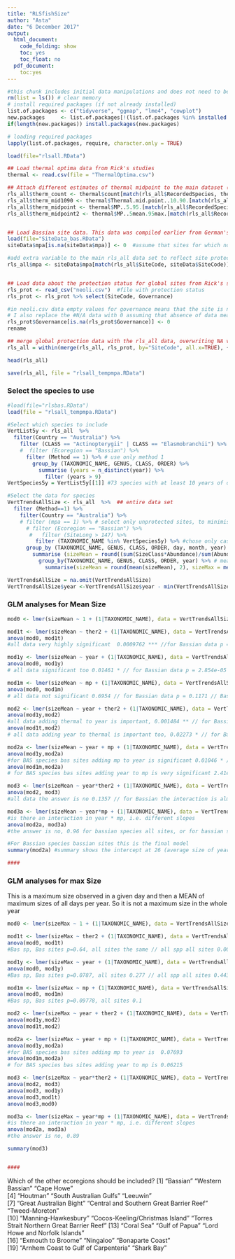 ```yaml
---
title: "RLSfishSize"
author: "Asta"
date: "6 December 2017"
output: 
  html_document:
    code_folding: show
    toc: yes
    toc_float: no
  pdf_document:
    toc:yes
---
```



```r

#this chunk includes initial data manipulations and does not need to be run every time 
rm(list = ls()) # clear memory
# install required packages (if not already installed)
list.of.packages <- c("tidyverse", "ggmap", "lme4", "cowplot")
new.packages     <- list.of.packages[!(list.of.packages %in% installed.packages()[,"Package"])]
if(length(new.packages)) install.packages(new.packages)

# loading required packages
lapply(list.of.packages, require, character.only = TRUE)

```

```r

load(file="rlsall.RData")

## Load thermal optima data from Rick's studies
thermal <- read.csv(file = "ThermalOptima.csv")

## Attach different estimates of thermal midpoint to the main dataset (matching by Recorded species, not Taxonomic name)
rls_all$therm_count <- thermal$count[match(rls_all$RecordedSpecies, thermal$SPECIES_NAME)] 
rls_all$therm_mid1090 <- thermal$Thermal.mid.point..10.90.[match(rls_all$RecordedSpecies, thermal$SPECIES_NAME)]
rls_all$therm_midpoint <- thermal$MP..5.95.[match(rls_all$RecordedSpecies, thermal$SPECIES_NAME)]
rls_all$therm_midpoint2 <- thermal$MP..5mean.95max.[match(rls_all$RecordedSpecies, thermal$SPECIES_NAME)]


## Load Bassian site data. This data was compiled earlier from German's work on MPA effects. It has values of 0, 0.5 and 1, where 0.5 means restricted take zone. 
load(file="SiteData_bas.RData")  
siteData$mpa[is.na(siteData$mpa)] <- 0  #assume that sites for which no protection data is available are not protected 

#add extra variable to the main rls_all data set to reflect site protection. This is only for Tasmanian sites
rls_all$mpa <- siteData$mpa[match(rls_all$SiteCode, siteData$SiteCode)]


## Load data about the protection status for global sites from Rick's studies
rls_prot <- read_csv("neoli.csv")  #file with protection status 
rls_prot <- rls_prot %>% select(SiteCode, Governance)

#in neoli.csv data empty values for governance means that the site is not protected. So we replace them with 0
# I also replace the #N/A data with 0 assuming that absence of data means no protection 
rls_prot$Governance[is.na(rls_prot$Governance)] <- 0
rename

## merge global protection data with the rls_all data, overwriting NA values in the mpa column (but not existing values, so German's data takes precedence). The text in brackets says that if mpa column has na value (conditional test), use value from Governance column (yes), or use value from mpa column if no na is found (no). Then remove the Governance column 
rls_all = within(merge(rls_all, rls_prot, by="SiteCode", all.x=TRUE), {mpa <- ifelse(is.na(mpa),Governance,mpa); Governance <- NULL})

head(rls_all)

save(rls_all, file = "rlsall_tempmpa.RData")

```

### Select the species to use

```r

#load(file="rlsbas.RData")
load(file = "rlsall_tempmpa.RData")

#Select which species to include 
VertList5y <- rls_all  %>% 
  filter(Country == "Australia") %>% 
    filter (CLASS == "Actinopterygii" | CLASS == "Elasmobranchii") %>% #select vertebrate ectotherms
    #  filter (Ecoregion == "Bassian") %>%
      filter (Method == 1) %>% # use only method 1 
        group_by (TAXONOMIC_NAME, GENUS, CLASS, ORDER) %>%
          summarise (years = n_distinct(year)) %>%
            filter (years > 9)
VertSpecies5y = VertList5y[[1]] #73 species with at least 10 years of data for Bassian, or 314 for all Australian spp

#Select the data for species 
VertTrendsAllSize <- rls_all  %>%  ## entire data set
  filter (Method==1) %>%
    filter(Country == "Australia") %>%
    # filter (mpa == 1) %>% # select only unprotected sites, to minimise bias from harvesting 
      # filter (Ecoregion == "Bassian") %>% 
       #   filter (SiteLong > 147) %>%
         filter (TAXONOMIC_NAME %in% VertSpecies5y) %>% #chose only cases for selected species
      group_by (TAXONOMIC_NAME, GENUS, CLASS, ORDER, day, month, year) %>% # average size and maximum size observed on a given day
        summarise (sizeMean = round((sum(SizeClass*Abundance)/sum(Abundance)),2), sizeMaxt = max(SizeClass), therm1090 = mean(therm_mid1090), therm1 = mean(therm_midpoint), therm2 = mean(therm_midpoint2), mpa = mean(mpa)) %>%
          group_by(TAXONOMIC_NAME, GENUS, CLASS, ORDER, year) %>% # mean of day values for each year 
            summarise(sizeMean = round(mean(sizeMean), 2), sizeMax = mean(sizeMaxt), ther1090 = mean(therm1090), ther1 = mean(therm1), ther2 = mean(therm2), mp = mean(mpa))

VertTrendsAllSize = na.omit(VertTrendsAllSize)
VertTrendsAllSize$year <-VertTrendsAllSize$year - min(VertTrendsAllSize$year) # transform year data from 0 to 25


```

### GLM analyses for Mean Size 

```r

mod0 <- lmer(sizeMean ~ 1 + (1|TAXONOMIC_NAME), data = VertTrendsAllSize, REML = FALSE) #null model, only random effect 

mod1t <- lmer(sizeMean ~ ther2 + (1|TAXONOMIC_NAME), data = VertTrendsAllSize, REML = FALSE) # thermal preference explains size 
anova(mod0, mod1t) 
#all data very highly significant  0.0009762 *** //for Bassian data p = 0.0648 (0.3972 if mpa==0, 0.06491 if mpa==1) //if based on 73 long-term Bassian species all Bas sites p=0.667 // for 73 Bassian species ALL sites p=0.72

mod1y <- lmer(sizeMean ~ year + (1|TAXONOMIC_NAME), data = VertTrendsAllSize, REML = FALSE) # year explains size 
anova(mod0, mod1y) 
# all data significant too 0.01461 * // for Bassian data p = 2.854e-05 *** (1.155e-06 *** if mpa==0, 0.01533 if mpa==1) //the Bassian year slope is -0.11 for all data and -0.21 for mpa==0 //Bas species all sites 5.165e-06 *** // for 73 Bassian species ALL sites 0.00312 ** // for Bassian species eastern sites 3.133e-08 *** with the slope of -0.145 and this is the final model too 

mod1m <- lmer(sizeMean ~ mp + (1|TAXONOMIC_NAME), data = VertTrendsAllSize, REML = FALSE) #protection explains size
anova(mod0, mod1m) 
# all data not significant 0.6954 // for Bassian data p = 0.1171 // Bas species all sites 0.02401 * //Bas species ALL sites 0.3715 //Bas species eastern sites 0.057

mod2 <- lmer(sizeMean ~ year + ther2 + (1|TAXONOMIC_NAME), data = VertTrendsAllSize, REML = FALSE) #both year and ther explain size
anova(mod1y,mod2) 
#all data adding thermal to year is important, 0.001484 ** // for Bassian it is almost important 0.054 (0.34 is mpa==0, 0.05579 if mpa==1) // Bassian species ALL sites adding ther does not help 0.6789
anova(mod1t,mod2) 
# all data adding year to thermal is important too, 0.02273 * // for Bassian it is very important 2.434e-05 *** (1.045e-06 *** if mpa==0, 0.0133 * if mpa==1) // Bas species ALL sites adding year is important 0.003041 **

mod2a <- lmer(sizeMean ~ year + mp + (1|TAXONOMIC_NAME), data = VertTrendsAllSize, REML = FALSE)
anova(mod1y,mod2a) 
#for BAS species bas sites adding mp to year is significant 0.01046 * //for all sites p=0.22
anova(mod1m,mod2a) 
# for BAS species bas sites adding year to mp is very significant 2.41e-06 *** //for all sties 0.002117 **

mod3 <- lmer(sizeMean ~ year*ther2 + (1|TAXONOMIC_NAME), data = VertTrendsAllSize, REML = FALSE) #is there an interaction in year * thermal, i.e. different slopes 
anova(mod2, mod3) 
#all data the answer is no 0.1357 // for Bassian the interaction is almost significant 0.06186 (0.206 if mpa==0, 0.2991 if mpa==1)

mod3a <- lmer(sizeMean ~ year*mp + (1|TAXONOMIC_NAME), data = VertTrendsAllSize, REML = FALSE) 
#is there an interaction in year * mp, i.e. different slopes 
anova(mod2a, mod3a) 
#the answer is no, 0.96 for bassian species all sites, or for bassian species eastern sites

#For Bassian species bassian sites this is the final model 
summary(mod2a) #summary shows the intercept at 26 (average size of year 0 no mpa), year slope of -0.12cm per year, mpa effect of 1.9cm larger in protected areas

####

```


### GLM analyses for max Size 
This is a maximum size observed in a given day and then a MEAN of maximum sizes of all days per year. So it is not a maximum size in the whole year

```r

mod0 <- lmer(sizeMax ~ 1 + (1|TAXONOMIC_NAME), data = VertTrendsAllSize, REML = FALSE) #null model, only random effect 

mod1t <- lmer(sizeMax ~ ther2 + (1|TAXONOMIC_NAME), data = VertTrendsAllSize, REML = FALSE) # thermal preference explains size 
anova(mod0, mod1t) 
#Bas sp, Bas sites p=0.64, all sites the same // all spp all sites 0.0006609 ***

mod1y <- lmer(sizeMax ~ year + (1|TAXONOMIC_NAME), data = VertTrendsAllSize, REML = FALSE) # year explains size 
anova(mod0, mod1y) 
#Bas sp, Bas sites p=0.0787, all sites 0.277 // all spp all sites 0.4438

mod1m <- lmer(sizeMax ~ mp + (1|TAXONOMIC_NAME), data = VertTrendsAllSize, REML = FALSE) #protection explains size
anova(mod0, mod1m) 
#Bas sp, Bas sites p=0.09778, all sites 0.1

mod2 <- lmer(sizeMax ~ year + ther2 + (1|TAXONOMIC_NAME), data = VertTrendsAllSize, REML = FALSE) #both year and ther explain size
anova(mod1y,mod2) 
anova(mod1t,mod2) 

mod2a <- lmer(sizeMax ~ year + mp + (1|TAXONOMIC_NAME), data = VertTrendsAllSize, REML = FALSE)
anova(mod1y,mod2a) 
#for BAS species bas sites adding mp to year is  0.07693
anova(mod1m,mod2a) 
# for BAS species bas sites adding year to mp is 0.06215

mod3 <- lmer(sizeMax ~ year*ther2 + (1|TAXONOMIC_NAME), data = VertTrendsAllSize, REML = FALSE) #is there an interaction in year * thermal, i.e. different slopes 
anova(mod2, mod3) 
anova(mod3, mod1y)
anova(mod3,mod1t)
anova(mod3,mod0)

mod3a <- lmer(sizeMax ~ year*mp + (1|TAXONOMIC_NAME), data = VertTrendsAllSize, REML = FALSE) 
#is there an interaction in year * mp, i.e. different slopes 
anova(mod2a, mod3a) 
#the answer is no, 0.89

summary(mod3)


####

```




Which of the other ecoregions should be included?
[1] "Bassian"                                   "Western Bassian"                           "Cape Howe"                                
 [4] "Houtman"                                   "South Australian Gulfs"                    "Leeuwin"                                  
 [7] "Great Australian Bight"                    "Central and Southern Great Barrier Reef"   "Tweed-Moreton"                            
[10] "Manning-Hawkesbury"                        "Cocos-Keeling/Christmas Island"            "Torres Strait Northern Great Barrier Reef"
[13] "Coral Sea"                                 "Gulf of Papua"                             "Lord Howe and Norfolk Islands"            
[16] "Exmouth to Broome"                         "Ningaloo"                                  "Bonaparte Coast"                          
[19] "Arnhem Coast to Gulf of Carpenteria"       "Shark Bay"   


